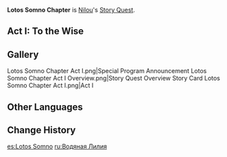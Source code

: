 {{Chapter Infobox
|character       = Nilou
|short           = Lotos Somno
|act1            = To the Wise
|ARReq1          = 40
|keyReq1         = 1
|archonQuestReq1 = [[Chapter III]]: Act II - [[The Morn a Thousand Roses Brings: Denouement]]
}}
'''Lotos Somno Chapter''' is [[Nilou]]'s [[Story Quest]].

==Act I: To the Wise==
{{Transclude|To the Wise|List of Quests|main=1|top=1}}

==Gallery==
<gallery hideaddbutton="true" captionalign="center">
Lotos Somno Chapter Act I.png|Special Program Announcement
Lotos Somno Chapter Act I Overview.png|Story Quest Overview
Story Card Lotos Somno Chapter Act I.png|Act I
</gallery>

==Other Languages==
{{Other Languages
|en      = Lotos Somno Chapter
|zhs     = 睡莲之章
|zhs_rm  = Shuìlián zhī Zhāng
|zht     = 睡蓮之章
|zht_rm  = Shuìlián zhī Zhāng
|zh_tl   = Water Lily Chapter
|ja      = 睡蓮の章
|ja_rm   = Suiren no Shou
|ja_tl   = Water Lily Chapter
|ko      = 수련의 장
|ko_rm   = Suryeon-ui Jang
|ko_tl   = Water Lily Chapter
|es      = Lotos Somno
|fr      = Lotos Somno
|ru      = Водяная Лилия
|ru_tl   = Water Lily
|th      = บทแห่งนิโลตบล
|th_rm   = 
|th_tl   = 
|vi      = Chương {{tt|Thụy Liên|睡蓮}}
|vi_tl   = Water Lily Chapter {{Sino|vi}}
|de      = Lotos Somno
|id      = Chapter Lotos Somno
|pt      = Capítulo de Lotos Somno
|pt_tl   = Chapter of Lotos Somno
|tr      = Nilüferin Uykusu Bölümü
|tr_tl   = 
|it      = Capitolo del Lotos Somno
|it_tl   = 
}}

==Change History==
{{Change History|3.1}}

[[es:Lotos Somno]]
[[ru:Водяная Лилия]]